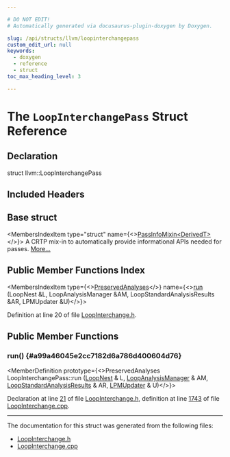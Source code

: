 ```yaml
---

# DO NOT EDIT!
# Automatically generated via docusaurus-plugin-doxygen by Doxygen.

slug: /api/structs/llvm/loopinterchangepass
custom_edit_url: null
keywords:
  - doxygen
  - reference
  - struct
toc_max_heading_level: 3

---
```





# The `LoopInterchangePass` Struct Reference

<DoxygenPage pluginConfig={pluginConfig}>



## Declaration

<CodeBlock>struct llvm::LoopInterchangePass</CodeBlock>

## Included Headers

<IncludesList>
<IncludesListItem
  filePath="llvm/Transforms/Scalar/LoopInterchange.h"
  permalink="/docs/api/files/include/include/llvm/include/llvm/transforms/include/llvm/transforms/scalar/loopinterchange-h"
  isLocal="true" />
</IncludesList>

## Base struct

<MembersIndex>

<MembersIndexItem
  type="struct"
  name={<><a href="/docs/api/structs/llvm/passinfomixin">PassInfoMixin&lt;DerivedT&gt;</a></>}>
A CRTP mix-in to automatically provide informational APIs needed for passes. <a href="/docs/api/structs/llvm/passinfomixin/#details">More...</a>
</MembersIndexItem>

</MembersIndex>

## Public Member Functions Index

<MembersIndex>

<MembersIndexItem
  type={<><a href="/docs/api/classes/llvm/preservedanalyses">PreservedAnalyses</a></>}
  name={<><a href="#a99a46045e2cc7182d6a786d400604d76">run</a> (LoopNest &amp;L, LoopAnalysisManager &amp;AM, LoopStandardAnalysisResults &amp;AR, LPMUpdater &amp;U)</>}>
</MembersIndexItem>

</MembersIndex>


Definition at line 20 of file <a href="/docs/api/files/include/include/llvm/include/llvm/transforms/include/llvm/transforms/scalar/loopinterchange-h">LoopInterchange.h</a>.

<SectionDefinition>

## Public Member Functions

### run() {#a99a46045e2cc7182d6a786d400604d76}

<MemberDefinition
  prototype={<>PreservedAnalyses LoopInterchangePass::run (<a href="/docs/api/classes/llvm/loopnest">LoopNest</a> &amp; L, <a href="/docs/api/namespaces/llvm/#a58dde534a0ea2a23cb6c779c5c283f75">LoopAnalysisManager</a> &amp; AM, <a href="/docs/api/structs/llvm/loopstandardanalysisresults">LoopStandardAnalysisResults</a> &amp; AR, <a href="/docs/api/classes/llvm/lpmupdater">LPMUpdater</a> &amp; U)</>}>

Declaration at line <a href="/docs/api/files/include/include/llvm/include/llvm/transforms/include/llvm/transforms/scalar/loopinterchange-h/#l00021">21</a> of file <a href="/docs/api/files/include/include/llvm/include/llvm/transforms/include/llvm/transforms/scalar/loopinterchange-h">LoopInterchange.h</a>, definition at line <a href="/docs/api/files/lib/lib/transforms/lib/transforms/scalar/loopinterchange-cpp/#l01743">1743</a> of file <a href="/docs/api/files/lib/lib/transforms/lib/transforms/scalar/loopinterchange-cpp">LoopInterchange.cpp</a>.
</MemberDefinition>

</SectionDefinition>

<hr/>

The documentation for this struct was generated from the following files:

<ul>
<li><a href="/docs/api/files/include/include/llvm/include/llvm/transforms/include/llvm/transforms/scalar/loopinterchange-h">LoopInterchange.h</a></li>
<li><a href="/docs/api/files/lib/lib/transforms/lib/transforms/scalar/loopinterchange-cpp">LoopInterchange.cpp</a></li>
</ul>

</DoxygenPage>
